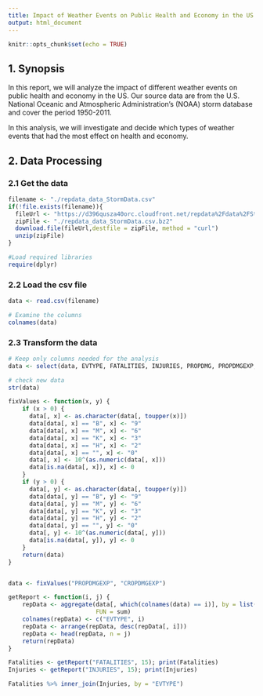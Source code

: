 ```yaml
---
title: Impact of Weather Events on Public Health and Economy in the US
output: html_document
---
```


```r
knitr::opts_chunk$set(echo = TRUE)
```

## 1. Synopsis

In this report, we will analyze the impact of different weather events on public health and economy in the US. Our source data are from the U.S. National Oceanic and Atmospheric Administration's (NOAA) storm database and cover the period 1950-2011.

In this analysis, we will investigate and decide which types of weather events that had the most effect on health and economy.

## 2. Data Processing

### 2.1 Get the data

```r
filename <- "./repdata_data_StormData.csv"
if(!file.exists(filename)){
  fileUrl <- "https://d396qusza40orc.cloudfront.net/repdata%2Fdata%2FStormData.csv.bz2"
  zipFile <- "./repdata_data_StormData.csv.bz2"
  download.file(fileUrl,destfile = zipFile, method = "curl")
  unzip(zipFile)
}
```

```r
#Load required libraries
require(dplyr)
```

### 2.2 Load the csv file

```r
data <- read.csv(filename)

# Examine the columns
colnames(data)
```

### 2.3 Transform the data

```r

# Keep only columns needed for the analysis
data <- select(data, EVTYPE, FATALITIES, INJURIES, PROPDMG, PROPDMGEXP, CROPDMG, CROPDMGEXP)

# check new data
str(data)

fixValues <- function(x, y) { 
    if (x > 0) {
      data[, x] <- as.character(data[, toupper(x)])
      data[data[, x] == "B", x] <- "9"
      data[data[, x] == "M", x] <- "6"
      data[data[, x] == "K", x] <- "3"
      data[data[, x] == "H", x] <- "2"
      data[data[, x] == "", x] <- "0"
      data[, x] <- 10^(as.numeric(data[, x]))
      data[is.na(data[, x]), x] <- 0
    }
    if (y > 0) {
      data[, y] <- as.character(data[, toupper(y)])
      data[data[, y] == "B", y] <- "9"
      data[data[, y] == "M", y] <- "6"
      data[data[, y] == "K", y] <- "3"
      data[data[, y] == "H", y] <- "2"
      data[data[, y] == "", y] <- "0"
      data[, y] <- 10^(as.numeric(data[, y]))
      data[is.na(data[, y]), y] <- 0
    }
    return(data)
}


data <- fixValues("PROPDMGEXP", "CROPDMGEXP")

getReport <- function(i, j) {
    repData <- aggregate(data[, which(colnames(data) == i)], by = list(EVTYPE = data$EVTYPE), 
                         FUN = sum)
    colnames(repData) <- c("EVTYPE", i)
    repData <- arrange(repData, desc(repData[, i]))
    repData <- head(repData, n = j)
    return(repData)
}

Fatalities <- getReport("FATALITIES", 15); print(Fatalities)
Injuries <- getReport("INJURIES", 15); print(Injuries)

Fatalities %>% inner_join(Injuries, by = "EVTYPE")

```







